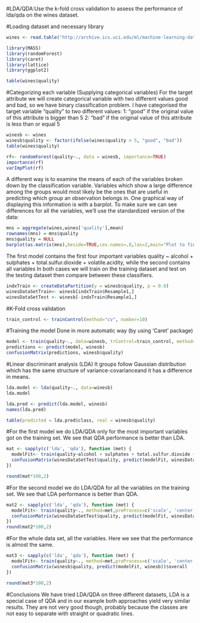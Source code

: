 #LDA/QDA:Use the k-fold cross validation to assess the performance of lda/qda on the wines dataset.

#Loading dataset and necessary library
```r
wines <- read.table("http://archive.ics.uci.edu/ml/machine-learning-databases/wine-quality/winequality-red.csv", sep=";", header=TRUE)

library(MASS)
library(randomForest)
library(caret)
library(lattice)
library(ggplot2)
```

```r
table(wines$quality)
```
#Categorizing each variable (Supplying categorical variables)
For the target attribute we will create categorical variable with two different values good and bad, so we have binary classification problem. 
I have categorised the target variable "quality" to two different values: 
1: "good" if the original value of this attribute is bigger than 5 
2: "bad" if the original value of this attribute is less than or equal 5
```r
winesb <- wines
winesb$quality <- factor(ifelse(wines$quality > 5, "good", "bad")) 
table(wines$quality)

rf<- randomForest(quality~., data = winesb, importance=TRUE)
importance(rf)
varImpPlot(rf)
```
A different way is to examine the means of each of the variables broken down by the classification variable. Variables which show a large difference among the groups would most likely be the ones that are useful in predicting which group an observation belongs in. One graphical way of displaying this information is with a barplot. To make sure we can see differences for all the variables, we'll use the standardized version of the data:
```r
mns = aggregate(wines,wines['quality'],mean)
rownames(mns) = mns$quality
mns$quality = NULL
barplot(as.matrix(mns),beside=TRUE,cex.names=.8,las=2,main="Plot to find the important Variables",ylab="Values")
```

The first model contains the first four important variables quality ~ alcohol + sulphates + total.sulfur.dioxide + volatile.acidity, while the second contains all variables 
In both cases we will train on the training dataset and test on the testing dataset then compare between these classifiers.

```r
indxTrain <- createDataPartition(y = winesb$quality, p = 0.8)
winesDataSetTrain<- winesb[indxTrain$Resample1,]
winesDataSetTest <- winesb[-indxTrain$Resample1,]
```
#K-Fold cross validation
```r
train_control <- trainControl(method="cv", number=10)
```
#Training the model
Done in more automatic way (by using 'Caret' package)
```r
model <- train(quality~., data=winesb, trControl=train_control, method="nb")
predictions <- predict(model, winesb)
confusionMatrix(predictions, winesb$quality)
```
#Linear discriminant analysis (LDA)
It groups follow Gaussian distribution which has the same structure of variance-covarianceand it has a difference in means.
```r
lda.model <- lda(quality~., data=winesb)
lda.model

lda.pred <- predict(lda.model, winesb)
names(lda.pred)

table(predicted = lda.pred$class, real = winesb$quality)
```
#For the first model we do LDA/QDA only for the most important variables got on the training set. We see that QDA performance is better than LDA.
```r
mat <- sapply(c('lda', 'qda'), function (met) {
  modelFit<- train(quality~alcohol + sulphates + total.sulfur.dioxide + volatile.acidity, method=met,preProcess=c('scale', 'center'), data=winesDataSetTrain, trControl=train_control)
  confusionMatrix(winesDataSetTest$quality, predict(modelFit, winesDataSetTest))$overall
})

round(mat*100,2)
```
#For the second model we do LDA/QDA for all the variables on the training set. We see that LDA performance is better than QDA.
```r
mat2 <- sapply(c('lda', 'qda'), function (met) {
  modelFit<- train(quality~., method=met,preProcess=c('scale', 'center'), data=winesDataSetTrain, trControl=train_control)
  confusionMatrix(winesDataSetTest$quality, predict(modelFit, winesDataSetTest))$overall
})
round(mat2*100,2)
```
#For the whole data set, all the variables. Here we see that the performance is almost the same.
```r
mat3 <- sapply(c('lda', 'qda'), function (met) {
  modelFit<- train(quality~., method=met,preProcess=c('scale', 'center'), data=winesb, trControl=train_control)
  confusionMatrix(winesb$quality, predict(modelFit, winesb))$overall
})

round(mat3*100,2)
```
#Conclusions
We have tried LDA/QDA on three different datasets, LDA is a special case of QDA and in our example both approaches yield very similar results. They are not very good though, probably because the classes are not easy to separate with straight or quadratic lines.